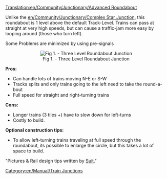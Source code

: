 [[Translation:en/Community/Junctionary/Advanced Roundabout]]
{{en/Community/Junctionary/Navigation}}

Unlike the [[en/Community/Junctionary/Complex Star Junction]], this roundabout is 1 level above the default Track-Level. Trains can pass at straight at very high speeds, but can cause a traffic-jam more easy by looping around (those who turn left).

Some Problems are minimized by using pre-signals 

<center>[[File:en/Threelevelroundabout.png|center|frame|Fig 1. - Three Level Roundabout Junction]]</center>


'''Pros:'''
*Can handle lots of trains moving N-E or S-W
*Tracks splits and only trains going to the left need to take the round-a-bout
*Full speed for straight and right-turning trains

'''Cons:'''
*Longer trains (3 tiles +) have to slow down for left-turns
*Costly to build.

'''Optional construction tips:'''
*To allow left-turning trains traveling at full speed through the roundabout, its possible to enlarge the circle, but this takes a lot of space to build.


"Pictures & Rail design tips written by [http://www.rebell.at/ Suit]."

[[Category:en/Manual/Train Junctions]]